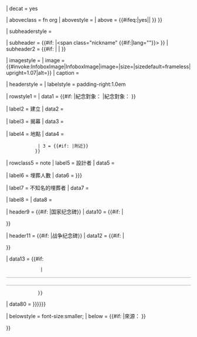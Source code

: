 <includeonly>{{infobox

| bodyclass = vcard
| bodystyle = {{WPMILHIST Infobox style|main_box_raw}}

| child = {{lc:{{{embed}}}}}
| title   = {{#ifeq:{{lc:{{{embed}}}}}|yes|'''纪念碑'''}}
| decat   = yes <!-- remove from template:infobox tracking categories -->

| aboveclass = fn org
| abovestyle = {{WPMILHIST Infobox style|header_raw}}
| above      = {{#ifeq:{{lc:{{{embed}}}}}|yes||
{{{name|{{PAGENAMEBASE}}}}}
}}

| subheaderstyle = {{WPMILHIST Infobox style|sub_header_raw}}

| subheader = {{#if:{{{native_name|}}} |<span class="nickname" {{#if:{{{native_name_lang|}}}|lang="{{{native_name_lang}}}"}}> {{{native_name}}} </span>}}
| subheader2 = {{#if:{{{body|}}} |{{{body}}} |{{{country}}} }}

| imagestyle = {{WPMILHIST Infobox style|image_box_plain_raw}}
| image = {{#invoke:InfoboxImage|InfoboxImage|image={{{image|}}}|size={{{image_size|}}}|sizedefault=frameless|upright=1.07|alt={{{alt|}}}}}
| caption = {{{caption|}}}

| headerstyle = {{WPMILHIST Infobox style|sub_header_raw}}
| labelstyle = padding-right:1.0em

| rowstyle1 = {{WPMILHIST Infobox style|sub_header_raw}}
|   data1 = {{#if:{{{commemorates|}}} |紀念對象：{{{commemorates}}} |紀念對象：{{{use_dates}}} }}

|  label2 = 建立
|   data2 = {{{established|}}}

|  label3 = 揭幕
|   data3 = {{{unveiled|}}}

|  label4 = 地點
|   data4 = {{br separated entries
             | 1 = {{{coordinates|}}}
             | 2 = {{#if:{{{location|}}}     |<span class="label">{{{location}}}</span>}}
             | 3 = {{#if:{{{nearest_town|}}} |<span class="label">{{{nearest_town}}}</span>附近}} 
            }}

|  rowclass5 = note
|  label5 = 設計者
|   data5 = {{{designer|}}}

|  label6 = 埋葬人數
|   data6 = {{{total_burials|{{{total|}}}}}}

|  label7 = 不知名的埋葬者
|   data7 = {{{unknowns|}}}

|  label8 = {{longitem|共纪念}}
|   data8 = {{{commemorated|}}}

| header9 = {{#if:{{{by_country|}}} |国家纪念碑}}
|   data10 = {{#if:{{{by_country|}}} |<div style="text-align:left;">
{{{by_country}}}</div>}}

| header11 = {{#if:{{{by_war|}}} |战争纪念碑}}
|   data12 = {{#if:{{{by_war|}}} |<div style="text-align:left;">
{{{by_war}}}</div>}}

|   data13 = {{#if:{{{inscription|}}}
              | <div style="border-top:1px solid #aaa;padding-top:0.2em;
                            padding-bottom:0.2em;border-bottom:1px solid #aaa;"> {{{inscription}}} </div>
             }}

|   data80 = {{{nrhp|{{{embedded|{{{module|}}}}}}}}}

| belowstyle = font-size:smaller;
| below = {{#if:{{{source|}}} |來源：{{{source|}}} }}

}}</includeonly><noinclude>
{{Documentation}}
</noinclude>